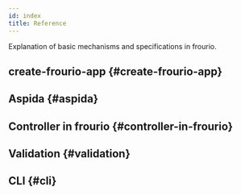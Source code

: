 ```yaml
---
id: index
title: Reference
---
```



Explanation of basic mechanisms and specifications in frourio.

## create-frourio-app {#create-frourio-app}

<DocPageCardWrapper>
  <DocPageCard
    title="Setup with GUI"
    href="/docs/reference/cfa/gui"
    description="The setup procedure for your frourio project using create-frourio-app on GUI."
  />
  <DocPageCard
    title="Setup with CUI"
    href="/docs/reference/cfa/cui"
    description="About using create-frourio-app on CUI and the generator of JSON to pass as an argument."
  />
</DocPageCardWrapper>

## Aspida {#aspida}

<DocPageCardWrapper>
  <DocPageCard
    title="Aspida"
    href="/docs/reference/aspida"
    description="The role of aspida in the frourio ecosystem."
  />
</DocPageCardWrapper>

## Controller in frourio {#controller-in-frourio}

<DocPageCardWrapper>
  <DocPageCard
    title="Routing"
    href="/docs/reference/routing"
    description="The routing system in frourio."
  />
  <DocPageCard
    title="Handler"
    href="/docs/reference/handler"
    description="A function that receives HTTP requests and actually processes them."
  />
  <DocPageCard
    title="Lifecycle and Hooks"
    href="/docs/reference/hooks"
    description="About the lifecycle and fastify-like hooks provided by frourio."
  />
  <DocPageCard
    title="AdditionalRequest"
    href="/docs/reference/additionalRequest"
    description="Extending FastifyRequest or Request types to keep information between hooks and handlers."
  />
  <DocPageCard
    title="Response Schema"
    href="/docs/reference/responseSchema"
    description="A method to speed up the server by defining a JSON schema for responses."
  />
</DocPageCardWrapper>

## Validation {#validation}

<DocPageCardWrapper>
  <DocPageCard
    title="Automatic Validation"
    href="/docs/reference/validation/automatic"
    description="About the validation that frourio automatically provides for all HTTP requests."
  />
  <DocPageCard
    title="Zod"
    href="/docs/reference/validation/zod"
    description="Using user defined validations by Zod."
  />
  <DocPageCard
    title="class-validator"
    href="/docs/reference/validation/class-validator"
    description="[deprecated] Using user defined validations by class-validator."
  />
</DocPageCardWrapper>

## CLI {#cli}

<DocPageCardWrapper>
  <DocPageCard
    title="Command Line Interface"
    href="/docs/reference/cli"
    description="Help for frourio ecosystem CLI."
  />
</DocPageCardWrapper>
